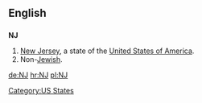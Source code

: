 {{See|ǌ}}
==English==

==={{abbreviation}}===
'''NJ'''

# [[New Jersey]], a state of the [[United States of America]].
# Non-[[Jewish]].

[[Category:US States]]

[[de:NJ]]
[[hr:NJ]]
[[pl:NJ]]